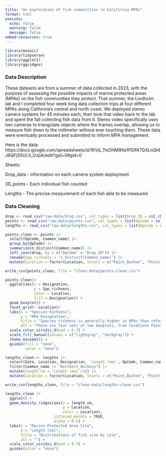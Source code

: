```yaml
---
title: "An exploration of fish communities in California MPAs"
format: html
execute:
  echo: false
  warning: false
  message: false
embed-resources: true
---
```


```r
library(mosaic)
library(tidyverse)
library(ggplot2)
library(ggridges)
```

### Data Description

These datasets are from a summer of data collected in 2023, with the purpose of assessing the possible impacts of marine protected areas (MPAs) on the fish communities they protect. That summer, the Lindholm lab and I completed four week long data collection trips at four different MPAs along California's central and north coast. We deployed stereo camera systems for 45 minutes each, then took that video back to the lab and spent the fall collecting fish data from it. Stereo video specifically uses two cameras to triangulate objects where the frames overlap, allowing us to measure fish down to the millimeter without ever touching them. These data were eventually processed and submitted to inform MPA management.

Here is the data: https://docs.google.com/spreadsheets/d/1KVd_7IsOHM9Xe1PDIf47Q4LnQt4J6QFjS5UL1i_GzpA/edit?gid=0#gid=0 

Sheets:

Drop_data - information on each camera system deployment

3D_points - Each individual fish counted

Lengths - The precise measurement of each fish able to be measured

### Data Cleaning

```r
drop <- read_csv("raw-data/drop.csv", col_types = list(Drop_ID = col_character()))
points <- read_csv("raw-data/points.csv", col_types = list(OpCode = col_character()))
lengths <- read_csv("raw-data/lengths.csv", col_types = list(OpCode = col_character()))

```

```r

points_clean <- points |> 
  select(OpCode, Common_name) |> 
  group_by(OpCode) |> 
  summarize(n_distinct(Common_name)) |> 
  left_join(drop, by = c("OpCode" = "Drop_ID")) |> 
  rename(Spp_richness = 'n_distinct(Common_name)') |> 
  mutate(Location = factor(Location, levels = c("Point_Buchon", "Point_Lobos", "Ano_Nuevo", "Montara")))

write_csv(points_clean, file = "clean-data/points-clean.csv")

```

```r
points_clean|> 
  ggplot(aes(x = Designation, 
             y = Spp_richness, 
             color = Location, 
             fill = Designation)) +
  geom_boxplot() +
  facet_grid(~ Location)+
  labs(x = "Species Richness", 
       y = "MPA Designation", 
       title = "Species richness is generally higher in MPAs than reference sites",
       alt = "There are four sets of two boxplots, from locations Point Buchon, Point Lobos, Ano Nuevo, and Montara. Each site has a boxplot for within the MPA and outside the MPA. The y-xis is species richness, which ranges from 0 to 12.5. The species richness appears higher in every MPA except Ano Nuevo") +
  scale_color_viridis_d(end = 0.7) +
  scale_fill_manual(values = c("lightgray", "darkgray")) +
  theme_minimal() +
  guides(fill = "none", 
         color = "none")
```

```r
lengths_clean <- lengths |> 
  select(Date, Location, Designation, `Length (mm)`, OpCode, Common_name) |>
  filter(Common_name != "Northern_Anchovy") |> 
  mutate(length_cm = `Length (mm)`/10) |> 
  mutate(Location = factor(Location, levels = c("Point_Buchon", "Point_Lobos", "Ano_Nuevo", "Montara"))) 

write_csv(lengths_clean, file = "clean-data/lengths-clean.csv")
```

```r
lengths_clean |>   
  ggplot() +
  geom_density_ridges(aes(x = length_cm, 
                          y = Location, 
                          color = Location), 
                      jittered_points = TRUE, 
                      alpha = 0.5) +
  labs(x = "Marine Protected Area Site",
       y = "Length (cm)",
       title = "Distributions of fish size by site",
       alt = "") +
  scale_color_viridis_d(end = 0.7) +
  guides(color = "none")
  
```
